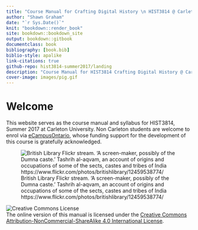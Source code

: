 ```yaml
---
title: "Course Manual for Crafting Digital History \n HIST3814 @ Carleton U \n Summer 2017"
author: "Shawn Graham"
date: "`r Sys.Date()`"
knit: "bookdown::render_book"
site: bookdown::bookdown_site
output: bookdown::gitbook
documentclass: book
bibliography: [book.bib]
biblio-style: apalike
link-citations: true
github-repo: hist3814-summer2017/landing
description: "Course Manual for HIST3814 Crafting Digital History @ Carleton University, Summer 2017"
cover-image: images/pig.gif
---
```

# Welcome {-}

This website serves as the course manual and syllabus for HIST3814, Summer 2017 at Carleton University. Non Carleton students are welcome to enrol via [eCampusOntario](http://ecampusontario.org), whose funding support for the development of this course is gratefully acknowledged.

![British Library Flickr stream. ‘A screen-maker, possibly of the Dumna caste.’ Tashrih al-aqvam, an account of origins and occupations of some of the sects, castes and tribes of India https://www.flickr.com/photos/britishlibrary/12459538774/](images/loom.jpg)

![Creative Commons License](images/by-nc-sa.png)  
The online version of this manual is licensed under the [Creative Commons Attribution-NonCommercial-ShareAlike 4.0 International License](http://creativecommons.org/licenses/by-nc-sa/4.0/).

